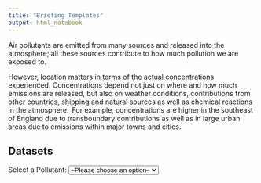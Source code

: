 ```yaml
---
title: "Briefing Templates"
output: html_notebook
---
```


Air pollutants are emitted from many sources and released into the atmosphere; all these sources contribute to how much pollution we are exposed to. 

However, location matters in terms of the actual concentrations experienced. Concentrations depend not just on where and how much emissions are released, but also on weather conditions, contributions from other countries, shipping and natural sources as well as chemical reactions in the atmosphere.  For example, concentrations are higher in the southeast of England due to transboundary contributions as well as in large urban areas due to emissions within major towns and cities. 

## Datasets 

<div>
  <label for="pollutant-select">Select a Pollutant:</label>
  <select id="pollutant-select" onchange="toggleSections()">
    <option value="">--Please choose an option--</option>
    <option value="pm25">PM 2.5</option>
    <option value="nh3">NH3</option>
  </select>
</div>

<div id="pm25" class="pollutant-section" style="display:none;">
### PM 2.5
  Fine particulate matter (PM2.5)

  Emissions: decreases from many sources, particularly from road transport and energy industries, contributed to a decrease in overall emissions, by 12% between 2018-2022. However, emissions from domestic wood burning and industrial biomass combustion have increased.  

  Concentrations: Population exposure to PM2.5 in England has decreased by 22% in 2023 (most recent year available) compared to the 2018 baseline.  

  Progress: while emissions and concentrations are below current legal limits and have been declining, more reductions are needed to meet our 2030 ERC’s and our 2040 EA population exposure targets.
</div>

<div id="nh3" class="pollutant-section" style="display:none;">
### NH3
  NH3 (Ammonia) is primarily emitted from agricultural activities, such as livestock waste and the use of fertilizers. It contributes to the formation of particulate matter and can cause respiratory problems.

  Emissions: A significant portion of NH3 emissions comes from livestock manure and fertilizers, with efforts underway to mitigate these emissions through improved agricultural practices.

  Concentrations: NH3 concentrations have shown variability, with some regions experiencing increased levels due to agricultural activities.

  Progress: Regulations and initiatives aimed at reducing agricultural emissions are crucial to improving air quality and achieving environmental targets.
</div>

<script>
function toggleSections() {
  const pm25Section = document.getElementById("pm25");
  const nh3Section = document.getElementById("nh3");
  const selectedValue = document.getElementById("pollutant-select").value;

  // Hide both sections initially
  pm25Section.style.display = "none";
  nh3Section.style.display = "none";

  // Show the selected section
  if (selectedValue === "pm25") {
    pm25Section.style.display = "block";
  } else if (selectedValue === "nh3") {
    nh3Section.style.display = "block";
  }
}
</script>

